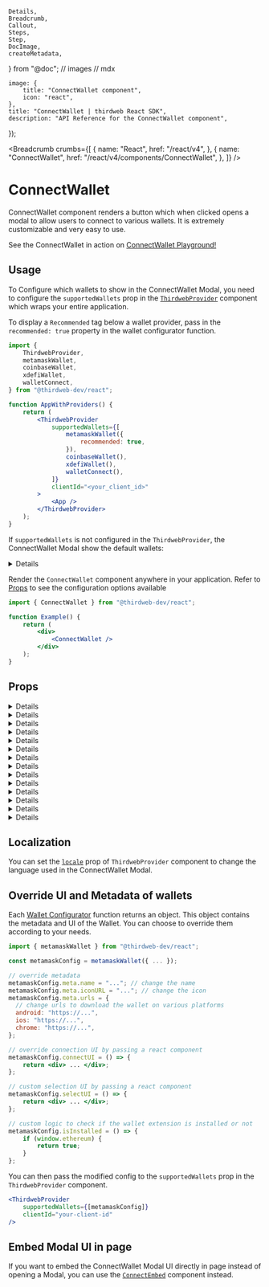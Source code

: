 	Details,
	Breadcrumb,
	Callout,
	Steps,
	Step,
	DocImage,
	createMetadata,
} from "@doc";
// images
// mdx

	image: {
		title: "ConnectWallet component",
		icon: "react",
	},
	title: "ConnectWallet | thirdweb React SDK",
	description: "API Reference for the ConnectWallet component",
});

<Breadcrumb
	crumbs={[
		{
			name: "React",
			href: "/react/v4",
		},
		{
			name: "ConnectWallet",
			href: "/react/v4/components/ConnectWallet",
		},
	]}
/>

# ConnectWallet

ConnectWallet component renders a button which when clicked opens a modal to allow users to connect to various wallets. It is extremely customizable and very easy to use.

<Callout variant='info' title="Playground">

See the ConnectWallet in action on [ConnectWallet Playground!](https://thirdweb.com/dashboard/wallets/connect)

</Callout>

<DocImage src={ConnectWalletHeroImage} />

## Usage

<Steps>
<Step title="Configure supportedWallets in ThirdwebProvider" >

To Configure which wallets to show in the ConnectWallet Modal, you need to configure the `supportedWallets` prop in the [`ThirdwebProvider`](/react/v4/ThirdwebProvider) component which wraps your entire application.

To display a `Recommended` tag below a wallet provider, pass in the `recommended: true` property in the wallet configurator function.

```jsx
import {
	ThirdwebProvider,
	metamaskWallet,
	coinbaseWallet,
	xdefiWallet,
	walletConnect,
} from "@thirdweb-dev/react";

function AppWithProviders() {
	return (
		<ThirdwebProvider
			supportedWallets={[
				metamaskWallet({
					recommended: true,
				}),
				coinbaseWallet(),
				xdefiWallet(),
				walletConnect(),
			]}
			clientId="<your_client_id>"
		>
			<App />
		</ThirdwebProvider>
	);
}
```

If `supportedWallets` is not configured in the `ThirdwebProvider`, the ConnectWallet Modal show the default wallets:

<Details summary="Default Wallets" id='default-wallets'>

- [MetaMask](/references/react/v4/metamaskWallet)
- [Coinbase Wallet](/references/react/v4/coinbaseWallet)
- [XDEFI](/references/react/v4/xdefiWallet)
- [WalletConnect](/references/react/v4/walletConnect)
- [Rainbow](/references/react/v4/rainbowWallet)
- [Trust Wallet](/references/react/v4/trustWallet)
- [Zerion Wallet](/references/react/v4/zerionWallet)
- [Phantom](/references/react/v4/phantomWallet)

</Details>

</Step>

<Step title="Configure ConnectWallet">

Render the `ConnectWallet` component anywhere in your application. Refer to [Props](#props) to see the configuration options available

```jsx
import { ConnectWallet } from "@thirdweb-dev/react";

function Example() {
	return (
		<div>
			<ConnectWallet />
		</div>
	);
}
```

</Step>

</Steps>

## Props

<Details id="modalSize" summary="modalSize">
	<ModalSizeMDX />
</Details>

<Details id="theme" summary="theme">
	<ThemeMDX />
</Details>

<Details id="btnTitle" summary="btnTitle">
	<BtnTitleMDX />
</Details>

<Details id="welcomeScreen" summary="welcomeScreen">
	<WelcomeScreenMDX />
</Details>

<Details id="modalTitle" summary="modalTitle">
	<ModalTitleMdx />
</Details>

<Details id="detailsBtn" summary="detailsBtn">
	<DetailsBtnMDX />
</Details>

<Details id="className" summary="className">
	<ClassNameMDX />
</Details>

<Details id="hideTestnetFaucet" summary="hideTestnetFaucet">
	<HideTestnetFaucetMDX />
</Details>

<Details id="tos" summary="termsOfServiceUrl and privacyPolicyUrl">
	<TOSMDX />
</Details>

<Details id="supportedTokens" summary="supportedTokens">
	<SupportedTokensMDX />
</Details>

<Details id="displayBalanceToken" summary="displayBalanceToken">
	<DisplayBalanceTokenMDX />
</Details>

<Details id="auth" summary="auth">
	<AuthMDX />
</Details>

<Details id="switchToActiveChain" summary="switchToActiveChain">
	<SwitchToActiveChainMDX />
</Details>

<Details id="hideSwitchToPersonalWallet" summary="hideSwitchToPersonalWallet">
	<HideSwitchToPersonalWalletMDX />
</Details>

## Localization

You can set the [`locale`](/react/v4/ThirdwebProvider#locale) prop of `ThirdwebProvider` component to change the language used in the ConnectWallet Modal.

## Override UI and Metadata of wallets

Each [Wallet Configurator](/react/v4/wallets) function returns an object. This object contains the metadata and UI of the Wallet. You can choose to override them according to your needs.

```jsx
import { metamaskWallet } from "@thirdweb-dev/react";

const metamaskConfig = metamaskWallet({ ... });

// override metadata
metamaskConfig.meta.name = "..."; // change the name
metamaskConfig.meta.iconURL = "..."; // change the icon
metamaskConfig.meta.urls = {
  // change urls to download the wallet on various platforms
  android: "https://...",
  ios: "https://...",
  chrome: "https://...",
};

// override connection UI by passing a react component
metamaskConfig.connectUI = () => {
	return <div> ... </div>;
};

// custom selection UI by passing a react component
metamaskConfig.selectUI = () => {
	return <div> ... </div>;
};

// custom logic to check if the wallet extension is installed or not
metamaskConfig.isInstalled = () => {
	if (window.ethereum) {
		return true;
	}
};

```

You can then pass the modified config to the `supportedWallets` prop in the `ThirdwebProvider` component.

```jsx
<ThirdwebProvider
	supportedWallets={[metamaskConfig]}
	clientId="your-client-id"
/>
```

## Embed Modal UI in page

If you want to embed the ConnectWallet Modal UI directly in page instead of opening a Modal, you can use the [`ConnectEmbed`](/react/v4/components/ConnectEmbed) component instead.
